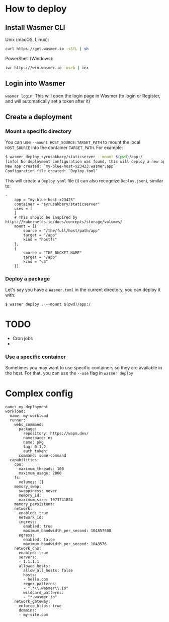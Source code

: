 # How to deploy

## Install Wasmer CLI

Unix (macOS, Linux):

```bash
curl https://get.wasmer.io -sSfL | sh
```

PowerShell (Windows):

```bash
iwr https://win.wasmer.io -useb | iex
```

## Login into Wasmer

`wasmer login`: This will open the login page in Wasmer (to login or Register, and will automatically set a token after it)

## Create a deployment


### Mount a specific directory

You can use `--mount HOST_SOURCE:TARGET_PATH` to mount the local `HOST_SOURCE` into the container `TARGET_PATH`.
For example:

```bash
$ wasmer deploy syrusakbary/staticserver --mount $(pwd)/app:/
[info] No deployment configuration was found, this will deploy a new app in `wasmer.app`
New app created: `my-blue-host-x23423.wasmer.app`
Configuration file created: `Deploy.toml`
```


This will create a `Deploy.yaml` file (it can also recognize `Deploy.json`), similar to:

```
-
    app = "my-blue-host-x23423"
    container = "syrusakbary/staticserver"
    uses = [
    ]
    # This should be inspired by https://kubernetes.io/docs/concepts/storage/volumes/
    mount = [{
        source = "/the/full/host/path/app"
        target = "/app"
        kind = "hostfs"
    },
    {
        source = "THE_BUCKET_NAME"
        target = "/app"
        kind = "s3"
    }]
```


### Deploy a package

Let's say you have a `Wasmer.toml` in the current directory, you can deploy it with:

```
$ wasmer deploy . --mount $(pwd)/app:/
```

# TODO

* Cron jobs
* 

### Use a specific container

Sometimes you may want to use specific containers so they are available in the host.
For that, you can use the `--use` flag in `wasmer deploy`

# Complex config

```
name: my-deployment
workload:
  name: my-workload
  runner:
    webc_command:
      package:
        repository: https://wapm.dev/
        namespace: ns
        name: pkg
        tag: 0.1.2
        auth_token:
      command: some-command
  capabilities:
    cpu:
      maximum_threads: 100
      maximum_usage: 2000
    fs:
      volumes: []
    memory_swap:
      swappiness: never
      memory_id:
      maximum_size: 1073741824
    memory_persistent:
    network:
      enabled: true
      network_id:
      ingress:
        enabled: true
        maximum_bandwidth_per_second: 104857600
      egress:
        enabled: false
        maximum_bandwidth_per_second: 1048576
    network_dns:
      enabled: true
      servers:
      - 1.1.1.1
      allowed_hosts:
        allow_all_hosts: false
        hosts:
        - hello.com
        regex_patterns:
        - ".*\\.wasmer\\.io"
        wildcard_patterns:
        - "*.wasmer.io"
    network_gateway:
      enforce_https: true
      domains:
      - my-site.com

```

